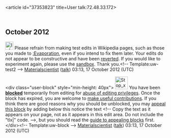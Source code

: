 <article id="37353823" title=User talk:72.48.33.172>
	<talkpage id="37353823" title="User talk:72.48.33.172">
==October 2012==

[[Image:Information.svg|25px|alt=|link=]] Please refrain from making test edits in Wikipedia pages, such as those you made to [[:Evaporation]], even if you intend to fix them later. Your edits do not appear to be constructive and have been [[Help:Reverting|reverted]]. If you would like to experiment again, please use the [[Wikipedia:Sandbox|sandbox]]. Thank you.&lt;!-- Template:uw-test2 --&gt; [[User:Materialscientist|Materialscientist]] ([[User talk:Materialscientist|talk]]) 03:13, 17 October 2012 (UTC)

&lt;div class=&quot;user-block&quot; style=&quot;min-height: 40px&quot;&gt; [[Image:Stop x nuvola with clock.svg|40px|left|alt=|link=]] You have been '''[[Wikipedia:Blocking policy|blocked]]''' temporarily from editing for [[Wikipedia:Disruptive editing|abuse of editing privileges]].  Once the block has expired, you are welcome to [[Wikipedia:Five pillars|make useful contributions]]. If you think there are good reasons why you should be unblocked, you may [[Wikipedia:Appealing a block|appeal this block]] by adding below this notice the text &lt;!-- Copy the text as it appears on your page, not as it appears in this edit area. Do not include the &quot;tlx|&quot; code. --&gt;{{tlx|unblock|2=reason=''Your reason here &amp;#126;&amp;#126;&amp;#126;&amp;#126;''}}, but you should read the [[Wikipedia:Guide to appealing blocks|guide to appealing blocks]] first. &lt;/div&gt;&lt;!-- Template:uw-block --&gt; [[User:Materialscientist|Materialscientist]] ([[User talk:Materialscientist|talk]]) 03:13, 17 October 2012 (UTC)
	</talkpage>
</article>